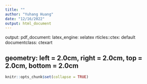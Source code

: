 ```yaml
---
title: ""
author: "Yuhang Huang"
date: "12/16/2022"
output: html_document
---
```

output:
  pdf_document: 
    latex_engine: xelatex
  rticles::ctex: default
documentclass: ctexart

geometry: left = 2.0cm, right = 2.0cm, top = 2.0cm, bottom = 2.0cm
---

```r
knitr::opts_chunk$set(collapse = TRUE)

```

```r

```
